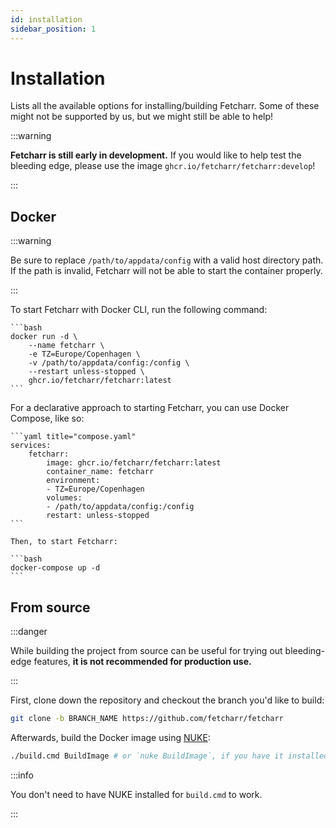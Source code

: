 ```yaml
---
id: installation
sidebar_position: 1
---
```



# Installation

Lists all the available options for installing/building Fetcharr. Some of these might not be supported by us, but we might still be able to help!

:::warning

**Fetcharr is still early in development.** If you would like to help test the bleeding edge, please use the image `ghcr.io/fetcharr/fetcharr:develop`!

:::

## Docker

:::warning

Be sure to replace `/path/to/appdata/config` with a valid host directory path. If the path is invalid, Fetcharr will not be able to start the container properly.

:::

<Tabs>
  <TabItem value="docker-cli" label="Docker CLI" default>
    To start Fetcharr with Docker CLI, run the following command:

    ```bash
    docker run -d \
        --name fetcharr \
        -e TZ=Europe/Copenhagen \
        -v /path/to/appdata/config:/config \
        --restart unless-stopped \
        ghcr.io/fetcharr/fetcharr:latest
    ```
  </TabItem>
  <TabItem value="docker-compose" label="Docker Compose">
    For a declarative approach to starting Fetcharr, you can use Docker Compose, like so:

    ```yaml title="compose.yaml"
    services:
        fetcharr:
            image: ghcr.io/fetcharr/fetcharr:latest
            container_name: fetcharr
            environment:
            - TZ=Europe/Copenhagen
            volumes:
            - /path/to/appdata/config:/config
            restart: unless-stopped
    ```

    Then, to start Fetcharr:

    ```bash
    docker-compose up -d
    ```
  </TabItem>
</Tabs>

## From source

:::danger

While building the project from source can be useful for trying out bleeding-edge features, **it is not recommended for production use.**

:::

First, clone down the repository and checkout the branch you'd like to build:

```bash
git clone -b BRANCH_NAME https://github.com/fetcharr/fetcharr
```

Afterwards, build the Docker image using [NUKE](https://nuke.build):

```bash
./build.cmd BuildImage # or `nuke BuildImage`, if you have it installed
```

:::info

You don't need to have NUKE installed for `build.cmd` to work.

:::
